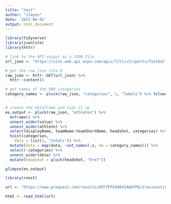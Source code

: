 ```yaml
---
title: "test"
author: "JJayes"
date: '2022-06-02'
output: html_document
---
```


```r
library(tidyverse)
library(jsonlite)
library(httr)

# link to the API output as a JSON file
url_json <- "https://site.web.api.espn.com/apis/fitt/v3/sports/football/nfl/qbr?region=us&lang=en&qbrType=seasons&seasontype=2&isqualified=true&sort=schedAdjQBR%3Adesc&season=2019"

# get the raw json into R
raw_json <- httr::GET(url_json) %>% 
  httr::content()

# get names of the QBR categories
category_names <- pluck(raw_json, "categories", 1, "labels") %>% tolower()


# create the dataframe and tidy it up
ex_output <- pluck(raw_json, "athletes") %>%
  enframe() %>%
  unnest_wider(value) %>% 
  unnest_wider(athlete) %>% 
  select(displayName, teamName:teamShortName, headshot, categories) %>% 
  hoist(categories, 
    data = list(1, "totals")) %>%
  mutate(data = map(data, ~set_names(.x, nm = category_names))) %>% 
  select(-categories) %>% 
  unnest_wider(data) %>% 
  mutate(headshot = pluck(headshot, "href"))

glimpse(ex_output)
```



```r
library(rvest)

url <- "https://www.proquest.com/results/6FF7FF5490424607PQ/1?accountid=12187"

html <- read_html(url)

```




